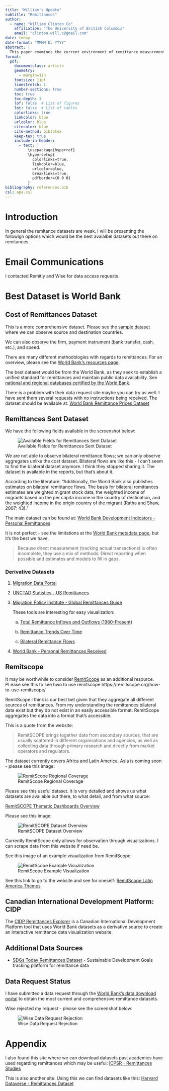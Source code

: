 ```yaml
---
title: "William's Update"
subtitle: "Remittances"
author: 
  - name: "William Clinton Co"
    affiliation: "The University of British Columbia"
    email: "clinton.will.c@gmail.com"
date: today
date-format: "MMMM D, YYYY"
abstract: |
  This paper examines the current environment of remittance measurement, identifying key literature and data sources while also addressing topics discussed during William and Michael's meeting on July 24, 2025.
format:
  pdf:
    documentclass: article
    geometry: 
      - margin=1in
    fontsize: 11pt
    linestretch: 1
    number-sections: true
    toc: true
    toc-depth: 3
    lof: false  # List of figures
    lot: false  # List of tables
    colorlinks: true
    linkcolor: blue
    urlcolor: blue
    citecolor: blue
    cite-method: biblatex
    keep-tex: true
    include-in-header:
      - text: |
          \usepackage{hyperref}
          \hypersetup{
            colorlinks=true,
            linkcolor=blue,
            urlcolor=blue,
            breaklinks=true,
            pdfborder={0 0 0}
          }
bibliography: references.bib
csl: apa.csl
---
```


# Introduction

In general the remitance datasets are weak. I will be presenting the followign options which would be the best avaialbel datasets out there on remitances.

# Email Communications

I contacted Remitly and Wise for data access requests.

# Best Dataset is World Bank

## Cost of Remittances Dataset

This is a more comprehensive dataset. Please see the [sample dataset](https://github.com/WilliamClintC/RER/blob/main/data/Remittance_2/rpw_dataset_2011_2024_q3.xlsx) where we can observe source and destination countries.

We can also observe the firm, payment instrument (bank transfer, cash, etc.), and speed.

There are many different methodologies with regards to remittances. For an overview, please see the [World Bank's resources page](https://remittanceprices.worldbank.org/resources).

The best dataset would be from the World Bank, as they seek to establish a unified standard for remittances and maintain public data availability. See [national and regional databases certified by the World Bank](https://remittanceprices.worldbank.org/national-and-regional-databases-certified-by-the-world-bank).

There is a problem with their data request site maybe you can try as well. I have sent them several requests with no instructions being received. The dataset should be available at: [World Bank Remittance Prices Dataset](https://remittanceprices.worldbank.org/file-download/remittance-prices-worldwide-2011-2024q3-dataset)

## Remittances Sent Dataset

We have the following fields available in the screenshot below:

![Available Fields for Remittances Sent Dataset](images/Screenshot%202025-08-07%20063601.png)

We are not able to observe bilateral remittance flows; we can only observe aggregates unlike the cost dataset. Bilateral flows are like this - I can't seem to find the bilateral dataset anymore. I think they stopped sharing it. The dataset is available in the reports, but that's about it.

According to the literature: "Additionally, the World Bank also publishes estimates on bilateral remittance flows. The basis for bilateral remittances estimates are weighted migrant stock data, the weighted income of migrants based on the per capita income in the country of destination, and the weighted income in the origin country of the migrant (Ratha and Shaw, 2007: 43)."

The main dataset can be found at: [World Bank Development Indicators - Personal Remittances](https://databank.worldbank.org/metadataglossary/world-development-indicators/series/BM.TRF.PWKR.CD.DT)

It is not perfect - see the limitations at the [World Bank metadata page](https://databank.worldbank.org/metadataglossary/world-development-indicators/series/BM.TRF.PWKR.CD.DT), but it's the best we have.

> Because direct measurement (tracking actual transactions) is often incomplete, they use a mix of methods: Direct reporting when possible and estimates and models to fill in gaps.

### Derivative Datasets

1. [Migration Data Portal](https://www.migrationdataportal.org/data-catalogue)

2. [UNCTAD Statistics - US Remittances](https://unctadstat.unctad.org/datacentre/reportInfo/US.Remittances)

3. [Migration Policy Institute - Global Remittances Guide](https://www.migrationpolicy.org/programs/data-hub/global-remittances-guide)
   
   These tools are interesting for easy visualization:
   
   a. [Total Remittance Inflows and Outflows (1980-Present)](https://www.migrationpolicy.org/programs/data-hub/charts/total-remittance-inflows-and-outflows-1980-present?width=1000&height=850&iframe=true)
   
   b. [Remittance Trends Over Time](https://www.migrationpolicy.org/programs/data-hub/charts/remittance-trends-over-time?width=1000&height=850&iframe=true)
   
   c. [Bilateral Remittance Flows](https://www.migrationpolicy.org/programs/data-hub/charts/bilateral-remittance-flows?width=1000&height=850&iframe=true)

4. [World Bank - Personal Remittances Received](https://data.worldbank.org/indicator/bx.trf.pwkr.cd.dt?utm_source=chatgpt.com)

## Remitscope

It may be worthwhile to consider [RemitScope](https://remitscope.org/latin-america/themes/) as an additional resource. PLease see this to see hwo to use remitscope https://remitscope.org/how-to-use-remitscope/

RemitScope I think is our best bet given that they aggregate all different sources of remittances. From my understanding the remittances bilateral data exist but they do not exist in an easily accessible format. RemitScope aggregates the data into a format that's accessible.

This is a quote from the website:

> RemitSCOPE brings together data from secondary sources, that are usually scattered in different organisations and agencies, as well as collecting data through primary research and directly from market operators and regulators.

The dataset currently covers Africa and Latin America. Asia is coming soon - please see this image:

![RemitScope Regional Coverage](images/Screenshot%202025-08-11%20005134.png)

Please see this useful dataset. It is very detailed and shows us what datasets are available out there, to what detail, and from what source:

[RemitSCOPE Thematic Dashboards Overview](https://remitscope.org/wp-content/uploads/2023/08/RemitSCOPE-Thematic-Dashboards-Overview.pdf)

Please see this image:

![RemitSCOPE Dataset Overview](images/Screenshot%202025-08-11%20010105.png)

Currently RemitScope only allows for observation through visualizations. I can scrape data from this website if need be.

See this image of an example visualization from RemitScope:

![RemitScope Example Visualization](images/Screenshot%202025-08-11%20014421.png)

See this link to go to the website and see for oneself: [RemitScope Latin America Themes](https://remitscope.org/latin-america/themes/)

## Canadian International Development Platform: CIDP

The [CIDP Remittances Explorer](https://cidpnsi.ca/remittances-explorer/) is a Canadian International Development Platform tool that uses World Bank datasets as a derivative source to create an interactive remittance data visualization website.

## Additional Data Sources

-   [SDGs Today Remittances Dataset](https://sdgstoday.org/dataset/remittances) - Sustainable Development Goals tracking platform for remittance data

## Data Request Status

I have submitted a data request through the [World Bank's data download portal](https://remittanceprices.worldbank.org/data-download) to obtain the most current and comprehensive remittance datasets.

Wise rejected my request - please see the screenshot below:

![Wise Data Request Rejection](images/Screenshot%202025-08-07%20153221.png)


# Appendix

I also found this site where we can download datasets past academics have used regarding remittances which may be useful: [ICPSR - Remittances Studies](https://www.icpsr.umich.edu/web/ICPSR/search/studies?start=0&sort=score%20desc%2CTITLE_SORT%20asc&ARCHIVE=ICPSR&PUBLISH_STATUS=PUBLISHED&rows=50&q=Remittances)

This is also another site. Using this we can find datasets like this: [Harvard Dataverse - Remittances Dataset](https://dataverse.harvard.edu/dataset.xhtml?persistentId=doi:10.7910/DVN/I6VB8V)

